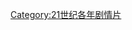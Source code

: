 {{Year by category
|m=2
|c=0
|d=1
|y=5
|cat=劇情片
|sortkey=劇情
|parent=2015年電影作品
|subcat=2010年代劇情片
}}

[[Category:21世纪各年剧情片|Category:21世纪各年剧情片]]